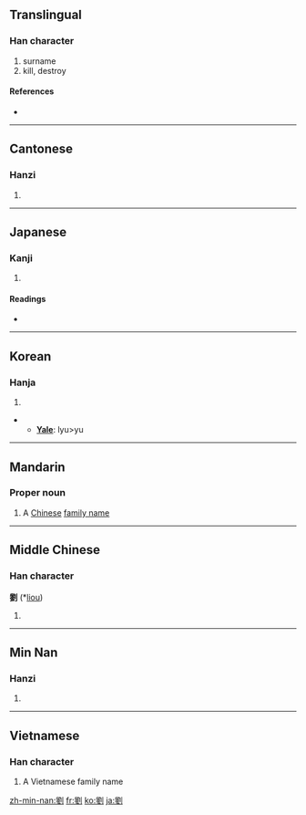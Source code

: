 {{also|刘}}
==Translingual==

===Han character===
{{Han char|rn=18|rad=刀|as=13|sn=15|four=7210<sub>0</sub>|canj=竹金中弓 (HCLN)}}

# surname
# kill, destroy

====References====
* {{Han ref|kx=0144.390|dkj=02224|dj=0325.160|hdz=10359.040|uh=5289|ud=21129|bh=BC42|bd=48194}}

----

==Cantonese==

===Hanzi===
{{yue-hanzi|jyut=|y=lau4}}

# {{defn|Cantonese|sort=刀13}}

----

==Japanese==

===Kanji===
{{ja-kanji|grade=|rs=刀13}}

# {{defn|Japanese}}

====Readings====
* {{ja-readings|on=[[る]] (ru), [[りゅう]] (ryū)|kun=[[ころ]] (koro)}}

----

==Korean==

===Hanja===
{{ko-hanja|hangeul=류>유|rv=ryu>yu|mr=ryu>yu}}

# {{defn|Korean|sort=刀13}}
** '''[[Yale]]''': lyu>yu

----

==Mandarin==
{{zh-forms|[[刘]]|{{zh-lookup|劉}}}}

===Proper noun===
{{cmn-proper|t|pin=Liú|pint=liu2|tra=劉|sim=刘|rs=刀13}}

# A [[Chinese]] [[family name]]

----

==Middle Chinese==

===Han character===
'''劉''' (*[[liou]])<!--asterisk indicates that this is a reconstructed pronunciation-->

# {{defn|Middle Chinese|sort=刀13}}

----
==Min Nan==

===Hanzi===
{{nan-hanzi|poj=Lâu}}

# {{defn|Min Nan}}

----

==Vietnamese==

===Han character===
{{vi-hantu|[[Lưu]]|rs=刀13}}

# A Vietnamese family name

[[zh-min-nan:劉]]
[[fr:劉]]
[[ko:劉]]
[[ja:劉]]